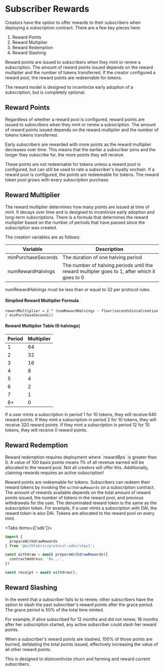 
# Subscriber Rewards

Creators have the option to offer rewards to their subscribers when deploying a subscription contract. There are a few key pieces here:

1. Reward Points
2. Reward Multiplier
3. Reward Redemption
4. Reward Slashing

Reward points are issued to subscribers when they mint or renew a subscription. The amount of reward points issued depends on the reward multiplier and the number of tokens transferred. If the creator configured a reward pool, the reward points are redeemable for tokens.

The reward model is designed to incentivize early adoption of a subscription, but is completely optional.

## Reward Points

Regardless of whether a reward pool is configured, reward points are issued to subscribers when they mint or renew a subscription. The amount of reward points issued depends on the reward multiplier and the number of tokens tokens transferred.

Early subscribers are rewarded with more points as the reward multiplier decreases over time. This means that the earlier a subscriber joins and the longer they subscribe for, the more points they will receive.

These points are not redeemable for tokens unless a reward pool is configured, but can still be used to rate a subscriber's loyalty onchain. If a reward pool is configured, the points are redeemable for tokens. The reward token pool grows with every subscription purchase.

## Reward Multiplier

The reward multiplier determines how many points are issued at time of mint. It decays over time and is designed to incentivize early adoption and long-term subscriptions.
There is a formula that determines the reward multiplier based on the number of periods that have passed since the subscription was created.

The creation variables are as follows:

|Variable|Description|
|--------|-----------|
|minPurchaseSeconds|The duration of one halving period|
|numRewardHalvings|The number of halving periods until the reward multipler goes to 1, after which it goes to 0|

numRewardHalvings must be less than or equal to 32 per protocol rules.

#### Simplied Reward Multiplier Formula

```
rewardMultiplier = 2 ^ (numRewardHalvings - floor(secondsSinceCreation / minPurchaseSeconds))
```

#### Reward Multiplier Table (6 halvings)

|Period|Multiplier|
|------|----------|
|1     |        64|
|2     |        32|
|3     |        16|
|4     |         8|
|5     |         4|
|6     |         2|
|7     |         1|
|8+    |         0|


If a user mints a subscription in period 1 for 10 tokens, they will receive 640 reward points. If they mint a subscription in period 2 for 10 tokens, they will receive 320 reward points. If they mint a subscription in period 12 for 10 tokens, they will receive 0 reward points.

## Reward Redemption

<Callout type="warning" emoji="⚠️">
  Reward redemption requires deployment where `rewardBps` is greater than 0. A value of 100 basis points means 1% of all revenue earned will be allocated to the reward pool. Not all creators will offer this. Additionally, claiming rewards requires an active subscription!
</Callout>

Reward points are redeemable for tokens. Subscribers can redeem their reward tokens by invoking the `withdrawRewards` on a subscription contract.
The amount of rewards available depends on the total amount of reward points issued, the number of tokens in the reward pool, and previous withdrawals for the user.
The denominated reward token is the same as the subscription token. For example, if a user mints a subscription with DAI, the reward token is also DAI. Tokens are allocated to the reward pool on every mint.

<Tabs items={['sdk']}>
  <Tab>
  ```ts
  import {
    prepareWithdrawRewards
  } from '@withfabric/protocol-sdks/stpv1';

  const withdraw = await prepareWithdrawRewards({
    contractAddress: '0x...',
  })

  const receipt = await withdraw();
  ```
  </Tab>
</Tabs>

## Reward Slashing

In the event that a subscriber fails to to renew, other subscribers have the option to slash the past subscriber's reward points after the grace period. The grace period is 50% of the total time minted.

For example, if alice subscribed for 12 months and did not renew, 18 months after her subscription started, any active subscriber could slash her reward points.

When a subscriber's reward points are slashed, 100% of those points are burned, defalating the total points issued, effectively increasing the value of all other reward points.

This is designed to disincentivize churn and farming and reward current subscribers.
